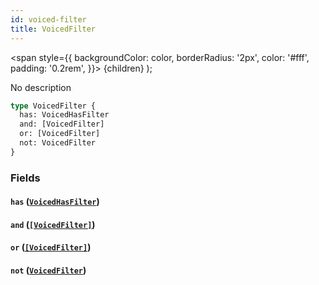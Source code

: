 ```yaml
---
id: voiced-filter
title: VoicedFilter
---
```


<span
style={{
      backgroundColor: color,
      borderRadius: '2px',
      color: '#fff',
      padding: '0.2rem',
    }}>
{children}
</span>
);

No description

```graphql
type VoicedFilter {
  has: VoicedHasFilter
  and: [VoicedFilter]
  or: [VoicedFilter]
  not: VoicedFilter
}
```

### Fields

#### `has` ([`VoicedHasFilter`](/docs/schema/enums/voiced-has-filter))

#### `and` ([`[VoicedFilter]`](/docs/schema/inputs/voiced-filter))

#### `or` ([`[VoicedFilter]`](/docs/schema/inputs/voiced-filter))

#### `not` ([`VoicedFilter`](/docs/schema/inputs/voiced-filter))

